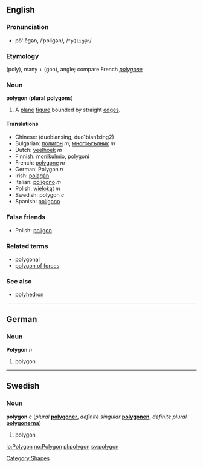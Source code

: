 ==English==
===Pronunciation===
*pŏ'lēgən, /ˈpɒliɡən/, /<tt>"pQlig@n</tt>/

===Etymology===
{{Gr.}} ''[[]]''<!--provide the Greek here--> (poly), many + ''[[]]''<!--Greek please--> (gon), angle; compare French ''[[polygone]]''

===Noun===
'''polygon''' ('''plural''' '''polygons''')

#{{geometry}} A [[plane]] [[figure]] bounded by straight [[edge]]s.

====Translations====
*Chinese: (duobianxing, duo1bian1xing2)
*Bulgarian: [[полигон]] ''m'', [[многоъгълник]] ''m''
*Dutch: [[veelhoek]] ''m''
*Finnish: [[monikulmio]], [[polygoni]]
*French: [[polygone]] ''m''
*German: Polygon ''n''
*Irish: [[polagán]]
*Italian: [[poligono]] ''m''
*Polish: [[wielokąt]] ''m''
*Swedish: polygon ''c''
*Spanish: [[polígono]]

===False friends===
*Polish: [[poligon]]

===Related terms===
*[[polygonal]]
*[[polygon of forces]]

===See also===
*[[polyhedron]]

----
==German==
===Noun===
'''Polygon''' ''n''

#polygon

----
==Swedish==
===Noun===
'''polygon''' ''c'' (''plural'' '''[[polygoner]]''', ''definite singular'' '''[[polygonen]]''', ''definite plural'' '''[[polygonerna]]''')

#polygon

[[Category:Shapes]]

[[io:Polygon]]
[[no:Polygon]]
[[pl:polygon]]
[[sv:polygon]]